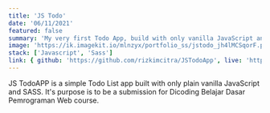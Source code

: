 ```yaml
---
title: 'JS Todo'
date: '06/11/2021'
featured: false
summary: 'My very first Todo App, build with only vanilla JavaScript and SASS.'
image: 'https://ik.imagekit.io/mlnzyx/portfolio_ss/jstodo_jh4lMCSqorF.png?ik-sdk-version=javascript-1.4.3&updatedAt=1639461604514'
stack: ['Javascript', 'Sass']
link: { github: 'https://github.com/rizkimcitra/JSTodoApp', live: 'https://jstodo.vercel.app/' }
---
```


JS TodoAPP is a simple Todo List app built with only plain vanilla JavaScript and SASS.
It's purpose is to be a submission for Dicoding Belajar Dasar Pemrograman Web course.
